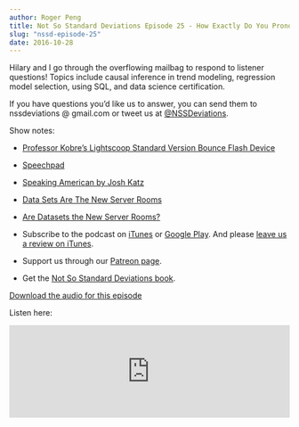```yaml
---
author: Roger Peng
title: Not So Standard Deviations Episode 25 - How Exactly Do You Pronounce SQL?
slug: "nssd-episode-25"
date: 2016-10-28
---
```


Hilary and I go through the overflowing mailbag to respond to listener questions! Topics include causal inference in trend modeling, regression model selection, using SQL, and data science certification.

If you have questions you’d like us to answer, you can send them to
nssdeviations @ gmail.com or tweet us at [@NSSDeviations](https://twitter.com/nssdeviations).

Show notes:

* [Professor Kobre's Lightscoop Standard Version Bounce Flash Device](https://www.amazon.com/gp/product/B0017LNHY2/)

* [Speechpad](https://www.speechpad.com)

* [Speaking American by Josh Katz](https://www.amazon.com/gp/product/0544703391/)

* [Data Sets Are The New Server Rooms](https://medium.com/@josh_nussbaum/data-sets-are-the-new-server-rooms-40fdb5aed6b0?_hsenc=p2ANqtz-8IHAReMPP2JjyYs6TqyMYCnjUapQdLQFEaQOjNX9BfUhZV2nzXWwy2NHJHrCs-VN67GxT4djKCUWq8tkhTyiQkb965bg&_hsmi=36470868#.wybl0l3p7)

* [Are Datasets the New Server Rooms?](http://simplystatistics.org/2016/10/26/datasets-new-server-rooms/)

* Subscribe to the podcast on [iTunes](https://itunes.apple.com/us/podcast/not-so-standard-deviations/id1040614570) or  [Google Play](https://play.google.com/music/listen?u=0#/ps/Izfnbx6tlruojkfrvhjfdj3nmna). And please [leave us a review on iTunes](https://itunes.apple.com/us/podcast/not-so-standard-deviations/id1040614570).

* Support us through our [Patreon page](https://www.patreon.com/NSSDeviations?ty=h).

* Get the [Not So Standard Deviations book](https://leanpub.com/conversationsondatascience/).


[Download the audio for this episode](https://soundcloud.com/nssd-podcast/episode-25-how-exactly-do-you-pronounce-sql)

Listen here:

<iframe width="100%" height="166" scrolling="no" frameborder="no" src="https://w.soundcloud.com/player/?url=https%3A//api.soundcloud.com/tracks/290164484&amp;color=ff5500&amp;auto_play=false&amp;hide_related=false&amp;show_comments=true&amp;show_user=true&amp;show_reposts=false"></iframe>
